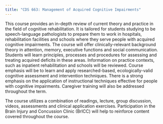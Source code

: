 ```yaml
---
title: "CDS 663: Management of Acquired Cognitive Impairments"
---
```


This course provides an in-depth review of current theory and practice in the field of cognitive rehabilitation. It is tailored for students studying to be speech-language pathologists to prepare them to work in hospitals, rehabilitation facilities and schools where they serve people with acquired cognitive impairments. The course will offer clinically-relevant background theory in attention, memory, executive functions and social communication. Students will learn principles, processes and procedures for assessing and treating acquired deficits in these areas. Information on practice contexts, such as inpatient rehabilitation and schools will be reviewed. Course emphasis will be to learn and apply researched-based, ecologically-valid cognitive assessment and intervention techniques. There is a strong emphasis on the application of instructional techniques effective for people with cognitive impairments. Caregiver training will also be addressed throughout the term. 

The course utilizes a combination of readings, lecture, group discussion, videos, assessments and clinical application exercises. Participation in the Brain Injury and Concussion Clinic (BrICC) will help to reinforce content covered throughout the course. 